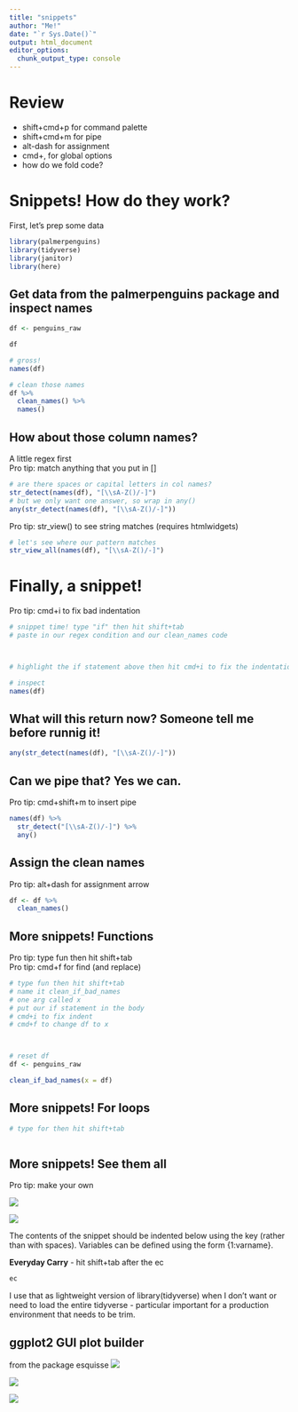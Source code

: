 ```yaml
---
title: "snippets"
author: "Me!"
date: "`r Sys.Date()`"
output: html_document
editor_options: 
  chunk_output_type: console
---
```


# Review

- shift+cmd+p for command palette 
- shift+cmd+m for pipe
- alt-dash for assignment
- cmd+, for global options
- how do we fold code?


# Snippets! How do they work?

First, let's prep some data

```r

library(palmerpenguins)
library(tidyverse)
library(janitor)
library(here)

```

## Get data from the palmerpenguins package and inspect names

```r

df <- penguins_raw

df

# gross!
names(df)

# clean those names
df %>% 
  clean_names() %>% 
  names()

```

## How about those column names?

A little regex first\
Pro tip: match anything that you put in []

```r

# are there spaces or capital letters in col names?
str_detect(names(df), "[\\sA-Z()/-]")
# but we only want one answer, so wrap in any()
any(str_detect(names(df), "[\\sA-Z()/-]"))

```

Pro tip: str_view() to see string matches (requires htmlwidgets)

```r

# let's see where our pattern matches
str_view_all(names(df), "[\\sA-Z()/-]")

```

# Finally, a snippet!

Pro tip: cmd+i to fix bad indentation

```r

# snippet time! type "if" then hit shift+tab
# paste in our regex condition and our clean_names code



# highlight the if statement above then hit cmd+i to fix the indentation

# inspect
names(df)

```

## What will this return now? Someone tell me before runnig it!

```r

any(str_detect(names(df), "[\\sA-Z()/-]"))

```

## Can we pipe that? Yes we can.

Pro tip: cmd+shift+m to insert pipe

```r

names(df) %>% 
  str_detect("[\\sA-Z()/-]") %>% 
  any()

```

## Assign the clean names

Pro tip: alt+dash for assignment arrow

```r

df <- df %>% 
  clean_names()

```

## More snippets! Functions

Pro tip: type fun then hit shift+tab\
Pro tip: cmd+f for find (and replace)  

```r

# type fun then hit shift+tab
# name it clean_if_bad_names
# one arg called x
# put our if statement in the body
# cmd+i to fix indent
# cmd+f to change df to x



# reset df
df <- penguins_raw

clean_if_bad_names(x = df)

```

## More snippets! For loops

```r

# type for then hit shift+tab



```

## More snippets! See them all

Pro tip: make your own

![](images/snippets1.png)

![](images/snippets2.png)

The contents of the snippet should be indented below using the <tab> key (rather than with spaces). Variables can be defined using the form {1:varname}.

**Everyday Carry** - hit shift+tab after the ec

```r

ec

```

I use that as lightweight version of library(tidyverse) when I don't want or need to load the entire tidyverse - particular important for a production environment that needs to be trim.

## ggplot2 GUI plot builder

from the package esquisse ![](images/esqui1.png)

![](images/esqui2.png)

![](images/esqui3.png)

